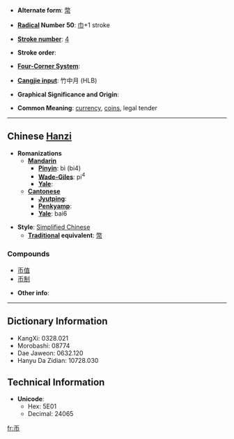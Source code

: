 * '''Alternate form''': [[幣]]

* '''[[Wiktionary:Chinese radical index| Radical]] Number 50''': [[Wiktionary:Chinese radical index 巾|巾]]+1 stroke

* '''[[Wiktionary:Chinese total strokes index|Stroke number]]''': [[Wiktionary:Chinese total strokes index 4|4]]

* '''Stroke order''': 

* '''[[Wiktionary:Chinese four corner index|Four-Corner System]]''': 

* '''[[Wiktionary:Chinese Cangjie index|Cangjie input]]''': 竹中月 (HLB)

* '''Graphical Significance and Origin''': 

* '''Common Meaning''': [[currency]], [[coin]]s, legal tender

----

== Chinese [[Hanzi]] ==

* '''Romanizations'''
** '''[[Mandarin]]'''
*** '''[[Pinyin]]''': bì (bi4)
*** '''[[Wade-Giles]]''': pi<sup>4</sup>
*** '''[[Yale]]''': 
** '''[[Cantonese]]'''
*** '''[[Jyutping]]''':
*** '''[[Penkyamp]]''': 
*** '''[[Yale]]''': bai6

* '''Style''': [[Simplified Chinese]] 
** '''[[Traditional Chinese|Traditional]] equivalent''': [[幣]]

===Compounds===
*[[币值]]
*[[币制]]

* '''Other info''': 

----

== Dictionary Information ==

* KangXi: 0328.021
* Morobashi: 08774
* Dae Jaweon: 0632.120
* Hanyu Da Zidian: 10728.030

== Technical Information ==

* '''Unicode''':
** Hex: 5E01
** Decimal: 24065

[[fr:币]]